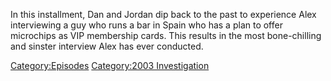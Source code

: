 {{DEFAULTSORT:
    #_EPISODE_0903:April 7, 2004
}}{{Episode
    | title           = April 7, 2004
    | caption         = Listen to this episode on [https://knowledgefight.libsyn.com/903-april-7-2004 Libsyn], View discussion on [https://reddit.com/1b09uw3 Reddit]
    | episodeNumber   = 903
    | length          = 02:09:31
    | airDate         = February 26, 2024
    | coverageDate    = April 7, 2004
    | episodeType     = [[:Category:2003 Investigation|2003 Investigation]]
    | previousEpisode = [[902: February 21, 2024]]
}}

{{Stub}}

In this installment, Dan and Jordan dip back to the past to experience Alex interviewing a guy who runs a bar in Spain who has a plan to offer microchips as VIP membership cards.  This results in the most bone-chilling and sinster interview Alex has ever conducted.

[[Category:Episodes]]
[[Category:2003 Investigation]]
